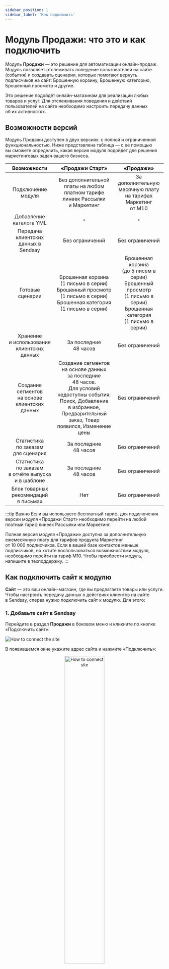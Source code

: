 ```yaml
---
sidebar_position: 1
sidebar_label: 'Как подключить'
---
```



# Модуль Продажи: что это и как подключить

Модуль **Продажи** — это решение для автоматизации онлайн-продаж. Модуль позволяет отслеживать поведение пользователей на&nbsp;сайте (события) и&nbsp;создавать сценарии, которые помогают вернуть подписчиков на&nbsp;сайт: Брошенную корзину, Брошенную категорию, Брошенный просмотр и&nbsp;другие.

Это решение подойдёт онлайн-магазинам для реализации любых товаров и&nbsp;услуг. Для отслеживания поведения и&nbsp;действий пользователей на&nbsp;сайте необходимо настроить передачу данных об&nbsp;их&nbsp;активностях.

## Возможности версий

Модуль Продажи доступен в&nbsp;двух версиях: с&nbsp;полной и&nbsp;ограниченной функциональностью. Ниже представлена таблица&nbsp;&mdash; с&nbsp;её&nbsp;помощью вы&nbsp;сможете определить, какая версия модуля подойдёт для решения маркетинговых задач вашего бизнеса.

|                              Возможности                               |                                                                                             «Продажи Старт»                                                                                              |                                                                «Продажи»                                                                |
| :--------------------------------------------------------------------: | :------------------------------------------------------------------------------------------------------------------------------------------------------------------------------------------------------: | :-------------------------------------------------------------------------------------------------------------------------------------: |
|                           Подключение модуля                           |                                                          Без дополнительной платы на&nbsp;любом платном тарифе линеек Рассылки и&nbsp;Маркетинг                                                          |                                 За дополнительную месячную плату на&nbsp;тарифах Маркетинг от&nbsp;М10                                  |
|                        Добавление каталога YML                         |                                                                                                    +                                                                                                     |                                                                    +                                                                    |
|                  Передача клиентских данных в Sendsay                  |                                                                                             Без ограничений                                                                                              |                                                             Без ограничений                                                             |
|                            Готовые сценарии                            |                                  Брошенная корзина<br/>(1 письмо в серии)<br/>Брошенный просмотр<br/>(1 письмо в серии)<br/>Брошенная категория<br/>(1 письмо в серии)                                   | Брошенная корзина<br/>(до 5 писем в серии)<br/>Брошенный просмотр<br/>(1 письмо в серии)<br/>Брошенная категория<br/>(1 письмо в серии) |
|            Хранение и&nbsp;использование клиентских данных             |                                                                                        За последние 48&nbsp;часов                                                                                        |                                                             Без ограничений                                                             |
|          Создание сегментов на&nbsp;основе клиентских данных           | Создание сегментов на&nbsp;основе данных за&nbsp;последние 48&nbsp;часов. Для&nbsp;условий недоступны события: Поиск, Добавление в&nbsp;избранное, Предварительный заказ, Товар появился, Изменение цены |                                                             Без ограничений                                                             |
|              Статистика по&nbsp;заказам для&nbsp;сценария              |                                                                                     За&nbsp;последние 48&nbsp;часов                                                                                      |                                                          Без&nbsp;ограничений                                                           |
| Статистика по&nbsp;заказам в&nbsp;отчёте выпуска и&nbsp;в&nbsp;шаблоне |                                                                                     За&nbsp;последние 48&nbsp;часов                                                                                      |                                                          Без&nbsp;ограничений                                                           |
|               Блок товарных рекомендаций в&nbsp;письмах                |                                                                                                   Нет                                                                                                    |                                                          Без&nbsp;ограничений                                                           |

:::tip Важно
Если вы&nbsp;используете бесплатный тариф, для подключения версии модуля &laquo;Продажи Старт&raquo; необходимо перейти на&nbsp;любой платный тариф линеек Рассылки или Маркетинг.

Полная версия модуля &laquo;Продажи&raquo; доступна за&nbsp;дополнительную ежемесячную плату для тарифов продукта Маркетинг от&nbsp;10&nbsp;000&nbsp;подписчиков. Если в&nbsp;вашей базе контактов меньше подписчиков, но&nbsp;хотите воспользоваться возможностями модуля, необходимо перейти на&nbsp;тариф М10. Чтобы приобрести модуль, напишите в&nbsp;техподдержку.
:::

## Как подключить сайт к&nbsp;модулю

**Сайт**&nbsp;&mdash; это ваш онлайн-магазин, где вы&nbsp;предлагаете товары или услуги. Чтобы настроить передачу данных о&nbsp;действиях клиентов на&nbsp;сайте в&nbsp;Sendsay, сперва нужно подключить сайт к&nbsp;модулю. Для этого:

### 1. Добавьте сайт в&nbsp;Sendsay

Перейдите в&nbsp;раздел **Продажи** в&nbsp;боковом меню и&nbsp;кликните по&nbsp;кнопке &laquo;Подключить сайт&raquo;:

![How to connect the site](/img/ecom/how-to-connect-ecom/how-to-connect-the-site.png)

В&nbsp;появившемся окне укажите адрес сайта и&nbsp;нажмите &laquo;Подключить&raquo;:

<p align="center">
  <img width="50%" src={howToConnectSite} alt="How to connect site" />
</p>

Далее переходите к&nbsp;настройке, нажав соответствующую кнопку.

### 2. Настройте передачу данных с&nbsp;сайта в&nbsp;Sendsay

На&nbsp;странице сайта выберите вкладку **Настройка**, скопируйте специальный код и&nbsp;отправьте его разработчикам:

![How to configure data transfer](/img/ecom/how-to-connect-ecom/how-to-configure-data-transfer.png)

Разработчикам необходимо установить код на&nbsp;все страницы сайта, с&nbsp;которых будут отслеживаться данные о&nbsp;действиях пользователей. Требования:

- сайт должен работать по&nbsp;протоколу HTTPS,
- ссылки для отслеживания переходов из&nbsp;письма должны быть в&nbsp;вашем домене,
- поддомен для кликов должен работать по&nbsp;протоколу HTTPS.

Чтобы данные поступали в&nbsp;Sendsay, нужно настроить функции передачи данных о&nbsp;действиях пользователей согласно инструкции для разработчиков.

[Инструкция для разработчиков](https://docs.sendsay.ru/ecom/how-to-configure-data-transfer)

Для правильного отображения товаров в&nbsp;рассылках рекомендуем для всех событий передавать параметры:

- `"id"` — id товара. Желательно, чтобы id совпадал с&nbsp;тем, который есть в&nbsp;YML-файле каталога товаров.
- `"name"` — название товара.
- `"picture"` — ссылка на&nbsp;картинку. Проверьте, чтобы передавался абсолютный URL картинки.
- `"price"` — цена товара.
- `"url"` — ссылка на&nbsp;товар. Проверьте, чтобы передавался абсолютный URL.

### 3. Подключите каталог товаров

Каталог товаров необходим для запуска триггерного сценария Брошенная категория, а&nbsp;также если вы&nbsp;планируете размещать в&nbsp;своих рассылках актуальные товарные рекомендации&nbsp;&mdash; чтобы в&nbsp;письма подгружались товары из&nbsp;каталога.

[Как подключить каталог товаров](https://docs.sendsay.ru/ecom/product-catalog)

После подключения онлайн-магазина к&nbsp;модулю Продажи рекомендуем протестировать передачу данных, а&nbsp;уже после&nbsp;&mdash; настраивать триггерные сценарии и&nbsp;шаблоны.

## События сайта

События возникают в&nbsp;результате действий подписчиков на&nbsp;сайте онлайн-магазина: например, когда пользователи просматривали товары или категорию, добавляли товары в&nbsp;корзину и&nbsp;прочее. Их&nbsp;можно посмотреть во&nbsp;вкладке **Просмотр событий** на&nbsp;странице магазина.

:::tip Важно
Просмотр событий будет доступен после того, как данные начнут поступать в&nbsp;Sendsay. Поэтому в&nbsp;самом начале важно правильно настроить передачу данных.
:::

Какие события можно передавать с&nbsp;сайта в&nbsp;Sendsay:

- Просмотр товара,
- Просмотр категории,
- Обновление корзины,
- Очистка корзины,
- Поиск товара,
- Заказ оформлен,
- Подписка на&nbsp;изменение стоимости товара,
- Подписка на&nbsp;появление товара в&nbsp;продаже,
- Добавление товара в&nbsp;избранное,
- Предварительный заказ товара.

Также во&nbsp;вкладке **Просмотр событий** отображаются стартовые события сценариев, которые сработали на&nbsp;стороне Sendsay:

- запуск события &laquo;Брошенная корзина&raquo;&nbsp;&mdash; когда пользователь положил товар в&nbsp;корзину и&nbsp;ушёл с&nbsp;сайта, не&nbsp;сделав заказ;
- запуск события &laquo;Брошенный просмотр&raquo;&nbsp;&mdash; если пользователь просматривал карточку товара, но&nbsp;не&nbsp;положил товар в&nbsp;корзину и&nbsp;не&nbsp;сделал заказ;
- запуск события &laquo;Брошенная категория&raquo;&nbsp;&mdash; в&nbsp;случае, когда пользователь просматривал категорию, но&nbsp;не&nbsp;перешёл в&nbsp;карточку товара и&nbsp;не&nbsp;сделал заказ.

По&nbsp;умолчанию триггерные события наступают через 30&nbsp;минут после последнего действия пользователя на&nbsp;сайте. Время отправки писем по&nbsp;сценарию можно будет изменить в&nbsp;настройках сценария.

### События, завершающие сценарий

В&nbsp;ситуации, когда пользователь участвует в&nbsp;сценарии о&nbsp;брошенной корзине и&nbsp;решает оформить заказ, необходимо, чтобы сценарий для него завершился принудительно. Для этого важно настроить передачу событий, при наступлении которых сценарий завершится автоматически:

- **Заказ оформлен** и&nbsp;**Очистка корзины** для Брошенной корзины;
- **Заказ оформлен** и&nbsp;**Товар добавлен в&nbsp;корзину** для завершения сценариев Брошенный просмотр и&nbsp;Брошенная категория.

Сценарий автоматически завершится также при запуске других сценариев:

- Брошенный просмотр завершится для подписчиков, которые попали в&nbsp;сценарий **Брошенная корзина**,
- Брошенная категория завершится для тех участников, кто попадёт в&nbsp;сценарий **Брошенная корзина** или **Брошенный просмотр**.

## Как посмотреть историю событий сайта

В&nbsp;разделе **Продажи &rarr; Просмотр событий** в&nbsp;одной таблице собраны контакты, события на&nbsp;сайте и&nbsp;время, когда эти события произошли:

![Event view](/img/ecom/how-to-connect-ecom/event-view.png)

В&nbsp;столбце **Контакт** выводится список пользователей:

- контакты из&nbsp;базы отображаются как email-адрес;
- анонимные пользователи&nbsp;&mdash; как набор латинских букв и&nbsp;цифр;
- несуществующие или удалённые из&nbsp;базы пользователи изображены в&nbsp;виде иконки привидения.

:::tip Важно
Адреса контактов могут повторяться, ведь один подписчик мог совершить несколько действий (событий) за&nbsp;указанный период.
:::

Над таблицей есть строка поиска&nbsp;&mdash; можно найти конкретного подписчика по&nbsp;его адресу. Ещё список можно отфильтровать по&nbsp;типу контакта, типу события и&nbsp;по&nbsp;периоду. Например, нужно узнать, кто из&nbsp;подписчиков оформлял заказ за&nbsp;последний месяц. Тогда будем действовать так:

<p align="center">
  <img width="50%" src={eventFilter} alt="How to connect site" />
</p>

Во&nbsp;вкладке **Просмотр событий** можно добавить в&nbsp;список или удалить конкретных подписчиков из&nbsp;базы. Для этого выберите нужные контакты, отметив их&nbsp;галочкой слева от&nbsp;адреса контакта. Затем:

- если хотите перенести контакты в&nbsp;список, нажмите &laquo;Добавить в&nbsp;список&raquo; и&nbsp;выберите список;
- если хотите удалить подписчиков, откройте выпадающий список у&nbsp;кнопки &laquo;Добавить в&nbsp;список&raquo; и&nbsp;выберите пункт **Удалить из&nbsp;базы**.
  ![How to delete contacts](/img/ecom/how-to-connect-ecom/how-to-delete-contacts.png)

**Читайте также:** [Руководство по триггерным сценариям для онлайн-продаж](https://docs.sendsay.ru/ecom/ecom-triggers)
